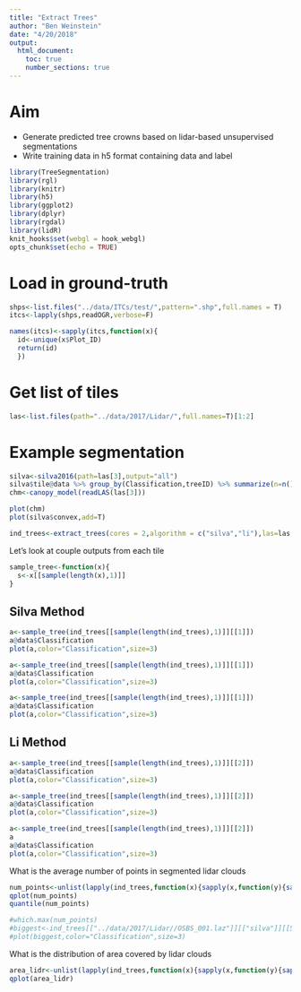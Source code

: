 ```yaml
---
title: "Extract Trees"
author: "Ben Weinstein"
date: "4/20/2018"
output: 
  html_document:
    toc: true
    number_sections: true
---
```


# Aim

* Generate predicted tree crowns based on lidar-based unsupervised segmentations
* Write training data in h5 format containing data and label

```r
library(TreeSegmentation)
library(rgl)
library(knitr)
library(h5)
library(ggplot2)
library(dplyr)
library(rgdal)
library(lidR)
knit_hooks$set(webgl = hook_webgl)
opts_chunk$set(echo = TRUE)
```

# Load in ground-truth
```r
shps<-list.files("../data/ITCs/test/",pattern=".shp",full.names = T)
itcs<-lapply(shps,readOGR,verbose=F)

names(itcs)<-sapply(itcs,function(x){
  id<-unique(x$Plot_ID)
  return(id)
  })

```

# Get list of tiles

```r
las<-list.files(path="../data/2017/Lidar/",full.names=T)[1:2]
```

# Example segmentation

```r
silva<-silva2016(path=las[3],output="all")
silva$tile@data %>% group_by(Classification,treeID) %>% summarize(n=n()) %>% summarize(median(n))
chm<-canopy_model(readLAS(las[3]))
```

```r
plot(chm)
plot(silva$convex,add=T)
```

```r
ind_trees<-extract_trees(cores = 2,algorithm = c("silva","li"),las=las,output="las")
```

Let's look at couple outputs from each tile

```r
sample_tree<-function(x){
  s<-x[[sample(length(x),1)]]
}
```

## Silva Method

```r
a<-sample_tree(ind_trees[[sample(length(ind_trees),1)]][[1]])
a@data$Classification
plot(a,color="Classification",size=3)
```

```r
a<-sample_tree(ind_trees[[sample(length(ind_trees),1)]][[1]])
a@data$Classification
plot(a,color="Classification",size=3)
```

```r
a<-sample_tree(ind_trees[[sample(length(ind_trees),1)]][[1]])
a@data$Classification
plot(a,color="Classification",size=3)
```

## Li Method
```r
a<-sample_tree(ind_trees[[sample(length(ind_trees),1)]][[2]])
a@data$Classification
plot(a,color="Classification",size=3)
```

```r
a<-sample_tree(ind_trees[[sample(length(ind_trees),1)]][[2]])
a@data$Classification
plot(a,color="Classification",size=3)
```

```r
a<-sample_tree(ind_trees[[sample(length(ind_trees),1)]][[2]])
a
a@data$Classification
plot(a,color="Classification",size=3)
```

What is the average number of points in segmented lidar clouds

```r
num_points<-unlist(lapply(ind_trees,function(x){sapply(x,function(y){sapply(y,function(z) nrow(z@data))})}))
qplot(num_points)
quantile(num_points)

#which.max(num_points)
#biggest<-ind_trees[["../data/2017/Lidar//OSBS_001.laz"]][["silva"]][[57]]
#plot(biggest,color="Classification",size=3)
```

What is the distribution of area covered by lidar clouds

```r
area_lidr<-unlist(lapply(ind_trees,function(x){sapply(x,function(y){sapply(y,area)})}))
qplot(area_lidr)
```

